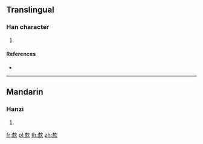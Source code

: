 ==Translingual==

===Han character===
{{Han char|rn=76|rad=欠|as=09|sn=13|four=|canj=DFNO}}

# {{defn|Han|sort=欠09}}

====References====
* {{Han ref|kx=0569.170|dkj=16125|dj=0958.020|hdz=32144.120|uh=6B40|ud=27456}}

----

==Mandarin==

===Hanzi===
{{cmn-hanzi|pin=[[kuǎn]] ([[kuan3]])|wg=k'uan<sup>3</sup>}}

# {{defn|lang=cmn|sort=欠09}}

[[fr:歀]]
[[pl:歀]]
[[th:歀]]
[[zh:歀]]